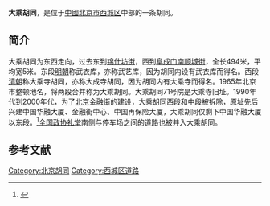 {{NoteTA
|G1=Unit
|1＝zh-hant:衚衕;zh-hans:胡同
}}
{{Coord|39.9193192|116.3629872|type:landmark_region:CN-11_source:GoogleMaps|display=title}}
{{Infobox China Road
|路牌类型 = Beijing
|道路方向 = WE
|中文道路名称 = 大乘胡同
|道路名称拼音 = DACHENG HUTONG
|图片 =
|图片说明 = 
|道路属性 = 
|道路总长度 = 
|车速限制 = 
|行车线数量 = 
|所在地区 = {{CHN}}[[北京市|北京市]][[西城区|西城区]]
|起点 = 中国华融大厦东侧道路
|终点 = [[太平桥大街|太平桥大街]]
|路段主要建筑 = [[全国政协礼堂|全国政协礼堂]]
}}

'''大乘胡同'''，是位于[[中華人民共和國|中國]][[北京市|北京市]][[西城区|西城区]]中部的一条胡同。

==简介==
大乘胡同为东西走向，过去东到[[锦什坊街|锦什坊街]]，西到[[阜成门南顺城街|阜成门南顺城街]]，全长494米，平均宽5米。东段[[明朝|明朝]]称武衣库，亦称武艺库，因为胡同内设有武衣库而得名。西段[[清朝|清朝]]称大乘寺胡同，亦称大成寺胡同，因为胡同内有大乘寺而得名。1965年北京市整顿地名，将两段合并称为大乘胡同。大乘胡同71号院是大乘寺旧址。1990年代到2000年代，为了[[北京金融街|北京金融街]]的建设，大乘胡同西段和中段被拆除，原址先后兴建中国华融大厦、金融街中心、中国再保险大厦，大乘胡同仅剩下中国华融大厦以东段。<ref>{{Cite web |url=http://www.bjdclib.com/subdb/laneculture/lane/200907/t20090703_5442.html |title=大乘胡同，东华流韵，2009-07-03 |access-date=2015-03-08 |archive-date=2016-03-05 |archive-url=https://web.archive.org/web/20160305013407/http://www.bjdclib.com/subdb/laneculture/lane/200907/t20090703_5442.html |dead-url=no }}</ref>[[全国政协礼堂|全国政协礼堂]]南侧与停车场之间的道路也被并入大乘胡同。

==参考文献==
{{reflist}}

[[Category:北京胡同|Category:北京胡同]]
[[Category:西城区道路|Category:西城区道路]]